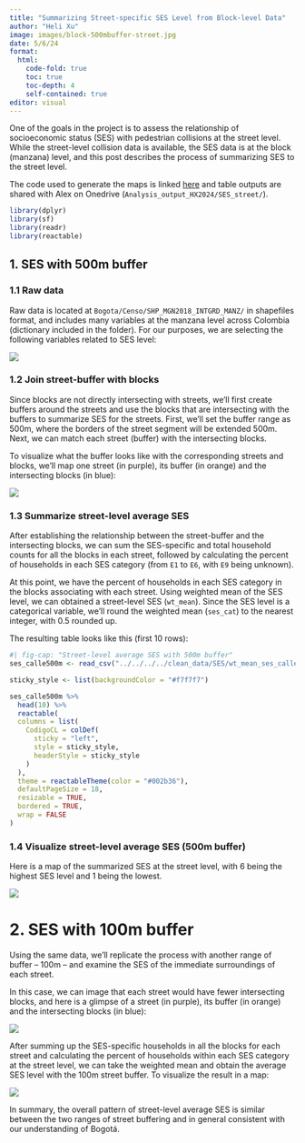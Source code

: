 ```yaml
---
title: "Summarizing Street-specific SES Level from Block-level Data"
author: "Heli Xu"
image: images/block-500mbuffer-street.jpg
date: 5/6/24
format: 
  html:
    code-fold: true
    toc: true
    toc-depth: 4
    self-contained: true
editor: visual
---
```


One of the goals in the project is to assess the relationship of socioeconomic status (SES) with pedestrian collisions at the street level. While the street-level collision data is available, the SES data is at the block (manzana) level, and this post describes the process of summarizing SES to the street level.

The code used to generate the maps is linked [here](https://github.com/heli-xu/BEPIDL/blob/main/clean_data/SES/ses_mzn.R) and table outputs are shared with Alex on Onedrive (`Analysis_output_HX2024/SES_street/`).

```r
library(dplyr)
library(sf)
library(readr)
library(reactable)
```

## 1. SES with 500m buffer

### 1.1 Raw data

Raw data is located at `Bogota/Censo/SHP_MGN2018_INTGRD_MANZ/` in shapefiles format, and includes many variables at the manzana level across Colombia (dictionary included in the folder). For our purposes, we are selecting the following variables related to SES level:

![](images/clipboard-1367493005.png)

### 1.2 Join street-buffer with blocks

Since blocks are not directly intersecting with streets, we'll first create buffers around the streets and use the blocks that are intersecting with the buffers to summarize SES for the streets. First, we'll set the buffer range as 500m, where the borders of the street segment will be extended 500m. Next, we can match each street (buffer) with the intersecting blocks.

To visualize what the buffer looks like with the corresponding streets and blocks, we'll map one street (in purple), its buffer (in orange) and the intersecting blocks (in blue):

![](images/block-500mbuffer-street.jpg)

### 1.3 Summarize street-level average SES

After establishing the relationship between the street-buffer and the intersecting blocks, we can sum the SES-specific and total household counts for all the blocks in each street, followed by calculating the percent of households in each SES category (from `E1` to `E6`, with `E9` being unknown).

At this point, we have the percent of households in each SES category in the blocks associating with each street. Using weighted mean of the SES level, we can obtained a street-level SES (`wt_mean`). Since the SES level is a categorical variable, we'll round the weighted mean (`ses_cat`) to the nearest integer, with 0.5 rounded up.

The resulting table looks like this (first 10 rows):

```r
#| fig-cap: "Street-level average SES with 500m buffer"
ses_calle500m <- read_csv("../../../../clean_data/SES/wt_mean_ses_calle_500m.csv")

sticky_style <- list(backgroundColor = "#f7f7f7")

ses_calle500m %>% 
  head(10) %>% 
  reactable(
  columns = list(
    CodigoCL = colDef(
      sticky = "left",
      style = sticky_style,
      headerStyle = sticky_style
    )
  ),
  theme = reactableTheme(color = "#002b36"),
  defaultPageSize = 18,
  resizable = TRUE,
  bordered = TRUE,
  wrap = FALSE
)
```

### 1.4 Visualize street-level average SES (500m buffer)

Here is a map of the summarized SES at the street level, with 6 being the highest SES level and 1 being the lowest.

![](images/ses_street_500mbuffer.jpg)

# 2. SES with 100m buffer

Using the same data, we'll replicate the process with another range of buffer – 100m – and examine the SES of the immediate surroundings of each street.

In this case, we can image that each street would have fewer intersecting blocks, and here is a glimpse of a street (in purple), its buffer (in orange) and the intersecting blocks (in blue):

![](images/block-100mbuffer-street.jpg)

After summing up the SES-specific households in all the blocks for each street and calculating the percent of households within each SES category at the street level, we can take the weighted mean and obtain the average SES level with the 100m street buffer. To visualize the result in a map:

![](images/ses_street_100mbuffer.jpg)

In summary, the overall pattern of street-level average SES is similar between the two ranges of street buffering and in general consistent with our understanding of Bogotá.
